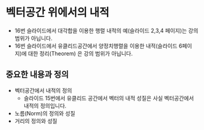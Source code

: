 # 벡터공간 위에서의 내적  {#inner_product_2}


::: {.callout-note}

- 16번 슬라이드에서 대각합을 이용한 행렬 내적의 예(슬라이드 2,3,4 페이지)는 강의 범위가 아닙니다.
- 16번 슬라이드에서 유클리드공간에서 양정치행렬을 이용한 내적(슬라이드 6페이지)에 대한 정리(Theorem) 은 강의 범위가 아닙니다.

:::

## 중요한 내용과 정의

- 벡터공간에서 내적의 정의 
  + 슬라이드 15번에서 유클리드 공간에서 벡터의 내적 성질은 사실 벡터공간에서 내적의 정의입니다.
  
- 노름(Norm)의 정의와 성질
- 거리의 정의와 성질 



